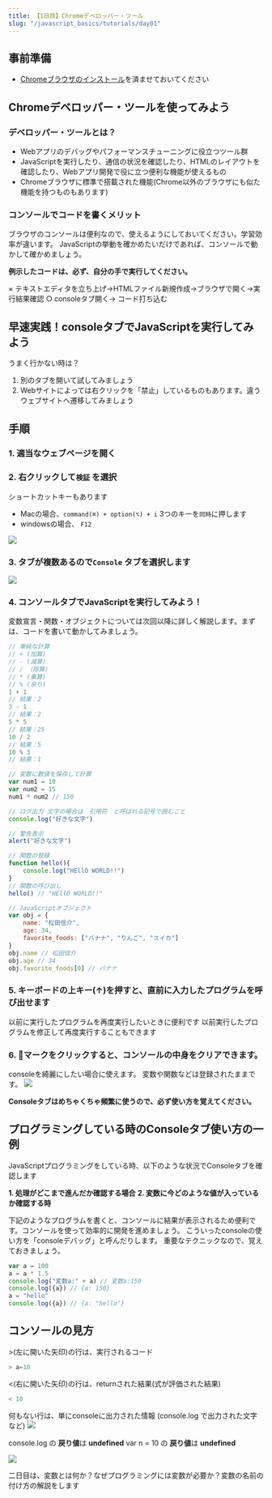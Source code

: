 ```yaml
---
title: 【1日目】Chromeデベロッパー・ツール
slug: "/javascript_basics/tutorials/day01"
---
```


## 事前準備
- [Chromeブラウザのインストール](https://www.google.co.jp/chrome/?brand=CHBD&gclid=Cj0KCQjwmdzzBRC7ARIsANdqRRk9k7pArul6ICEhB5oExKGUFKvHq9_5ifbzMOSPtLQGyh0YaZIYh1AaAq-GEALw_wcB&gclsrc=aw.ds)を済ませておいてください

## Chromeデベロッパー・ツールを使ってみよう

### デベロッパー・ツールとは？

- Webアプリのデバッグやパフォーマンスチューニングに役立つツール群
- JavaScriptを実行したり、通信の状況を確認したり、HTMLのレイアウトを確認したり、Webアプリ開発で役に立つ便利な機能が使えるもの
- Chromeブラウザに標準で搭載された機能(Chrome以外のブラウザにも似た機能を持つものもあります)

### コンソールでコードを書くメリット

ブラウザのコンソールは便利なので、使えるようにしておいてください。学習効率が違います。
JavaScriptの挙動を確かめたいだけであれば、コンソールで動かして確かめましょう。

**例示したコードは、必ず、自分の手で実行してください。**

× テキストエディタを立ち上げ→HTMLファイル新規作成→ブラウザで開く→実行結果確認
○ consoleタブ開く→ コード打ち込む

## 早速実践！consoleタブでJavaScriptを実行してみよう
うまく行かない時は？
1. 別のタブを開いて試してみましょう
2. Webサイトによっては右クリックを「禁止」しているものもあります。違うウェブサイトへ遷移してみましょう

## 手順
### 1. 適当なウェブページを開く
### 2. 右クリックして`検証` を選択

ショートカットキーもあります
- Macの場合、`command(⌘) + option(⌥) + i` 3つのキーを`同時`に押します
- windowsの場合、 `F12`

![](~/assets/images/01day_01.png)

### 3. タブが複数あるので`Console` タブを選択します
![](~/assets/images/01day_02.png)
### 4. コンソールタブでJavaScriptを実行してみよう！
変数宣言・関数・オブジェクトについては次回以降に詳しく解説します。まずは、コードを書いて動かしてみましょう。

```js
// 単純な計算
// + (加算)
// - (減算)
// / （除算）
// * (乗算)
// % (余り)
1 + 1
// 結果：2
3 - 1
// 結果：2
5 * 5
// 結果：25
10 / 2
// 結果：5
10 % 3
// 結果：1
```

```js
// 変数に数値を保存して計算
var num1 = 10
var num2 = 15
num1 * num2 // 150
```

```js
// ログ出力 文字の場合は｀引用符｀と呼ばれる記号で囲むこと
console.log("好きな文字")
```

```js
// 警告表示
alert("好きな文字")
```

```js
// 関数の登録
function hello(){
    console.log("HEllO WORLD!!")
}
// 関数の呼び出し
hello() // "HEllO WORLD!!"
```

```js
// JavaScriptオブジェクト
var obj = {
    name: "松田信介",
    age: 34,
    favorite_foods: ["バナナ", "りんご", "スイカ"]
}
obj.name // 松田信介
obj.age // 34
obj.favorite_foods[0] // バナナ
```

### 5. キーボードの上キー(↑)を押すと、直前に入力したプログラムを呼び出せます
以前に実行したプログラムを再度実行したいときに便利です
以前実行したプログラムを修正して再度実行することもできます

### 6. 🚫マークをクリックすると、コンソールの中身をクリアできます。
consoleを綺麗にしたい場合に使えます。
変数や関数などは登録されたままです。
![](~/assets/images/01day_03.png)

**Consoleタブはめちゃくちゃ頻繁に使うので、必ず使い方を覚えてください。**

## プログラミングしている時のConsoleタブ使い方の一例

JavaScriptプログラミングをしている時、以下のような状況でConsoleタブを確認します

**1. 処理がどこまで進んだか確認する場合**
**2. 変数に今どのような値が入っているか確認する時**

下記のようなプログラムを書くと、コンソールに結果が表示されるため便利です。コンソールを使って効率的に開発を進めましょう。
こういったconsoleの使い方を「consoleデバッグ」と呼んだりします。
重要なテクニックなので、覚えておきましょう。

```js
var a = 100
a = a * 1.5
console.log("変数a:" + a) // 変数a:150
console.log({a}) // {a: 150}
a = "hello"
console.log({a}) // {a: "hello"}
```


## コンソールの見方
&gt;(左に開いた矢印)の行は、実行されるコード

```js
> a=10
```

&lt;(右に開いた矢印)の行は、returnされた結果(式が評価された結果)

```js
< 10
```

何もない行は、単にconsoleに出力された情報 (console.log で出力された文字など)
![](~/assets/images/01day_04.png)

console.log の **戻り値**は **undefined**
var n = 10 の **戻り値**は **undefined**

![](~/assets/images/01day_05.png)


二日目は、変数とは何か？なぜプログラミングには変数が必要か？変数の名前の付け方の解説をします
